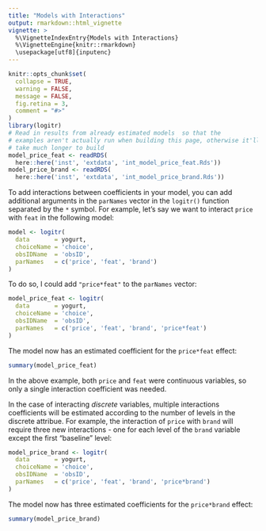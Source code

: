 ```yaml
---
title: "Models with Interactions"
output: rmarkdown::html_vignette
vignette: >
  %\VignetteIndexEntry{Models with Interactions}
  %\VignetteEngine{knitr::rmarkdown}
  \usepackage[utf8]{inputenc}
---
```


```r
knitr::opts_chunk$set(
  collapse = TRUE,
  warning = FALSE,
  message = FALSE,
  fig.retina = 3,
  comment = "#>"
)
library(logitr)
# Read in results from already estimated models  so that the
# examples aren't actually run when building this page, otherwise it'll
# take much longer to build
model_price_feat <- readRDS(
  here::here('inst', 'extdata', 'int_model_price_feat.Rds'))
model_price_brand <- readRDS(
  here::here('inst', 'extdata', 'int_model_price_brand.Rds'))
```

To add interactions between coefficients in your model, you can add additional arguments in the `parNames` vector in the `logitr()` function separated by the `*` symbol. For example, let's say we want to interact `price` with `feat` in the following model:

```r
model <- logitr(
  data       = yogurt,
  choiceName = 'choice',
  obsIDName  = 'obsID',
  parNames   = c('price', 'feat', 'brand')
)
```

To do so, I could add `"price*feat"` to the `parNames` vector:

```r
model_price_feat <- logitr(
  data       = yogurt,
  choiceName = 'choice',
  obsIDName  = 'obsID',
  parNames   = c('price', 'feat', 'brand', 'price*feat')
)
```

The model now has an estimated coefficient for the `price*feat` effect:

```r
summary(model_price_feat)
```

In the above example, both `price` and `feat` were continuous variables, so only a single interaction coefficient was needed. 

In the case of interacting _discrete_ variables, multiple interactions coefficients will be estimated according to the number of levels in the discrete attribue. For example, the interaction of `price` with `brand` will require three new interactions - one for each level of the `brand` variable except the first "baseline" level: 

```r
model_price_brand <- logitr(
  data       = yogurt,
  choiceName = 'choice',
  obsIDName  = 'obsID',
  parNames   = c('price', 'feat', 'brand', 'price*brand')
)
```

The model now has three estimated coefficients for the `price*brand` effect:

```r
summary(model_price_brand)
```
